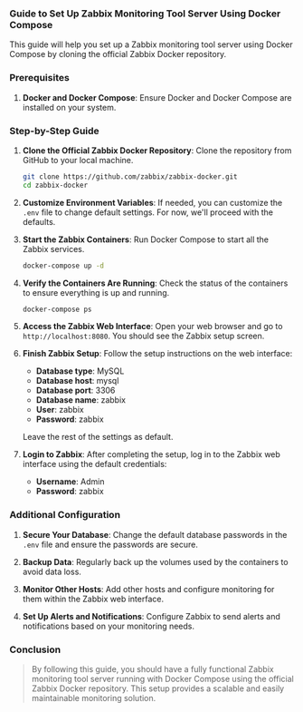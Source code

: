 ### Guide to Set Up Zabbix Monitoring Tool Server Using Docker Compose

This guide will help you set up a Zabbix monitoring tool server using Docker Compose by cloning the official Zabbix Docker repository.

### Prerequisites

1. **Docker and Docker Compose**: Ensure Docker and Docker Compose are installed on your system.

### Step-by-Step Guide

1. **Clone the Official Zabbix Docker Repository**:
   Clone the repository from GitHub to your local machine.
   ```bash
   git clone https://github.com/zabbix/zabbix-docker.git
   cd zabbix-docker
   ```



2. **Customize Environment Variables**:
   If needed, you can customize the `.env` file to change default settings. For now, we'll proceed with the defaults.

3. **Start the Zabbix Containers**:
   Run Docker Compose to start all the Zabbix services.
   ```bash
   docker-compose up -d
   ```

4. **Verify the Containers Are Running**:
   Check the status of the containers to ensure everything is up and running.
   ```bash
   docker-compose ps
   ```

5. **Access the Zabbix Web Interface**:
   Open your web browser and go to `http://localhost:8080`. You should see the Zabbix setup screen.

6. **Finish Zabbix Setup**:
   Follow the setup instructions on the web interface:
   - **Database type**: MySQL
   - **Database host**: mysql
   - **Database port**: 3306
   - **Database name**: zabbix
   - **User**: zabbix
   - **Password**: zabbix

   Leave the rest of the settings as default.

7. **Login to Zabbix**:
   After completing the setup, log in to the Zabbix web interface using the default credentials:
   - **Username**: Admin
   - **Password**: zabbix

### Additional Configuration

1. **Secure Your Database**:
   Change the default database passwords in the `.env` file and ensure the passwords are secure.

2. **Backup Data**:
   Regularly back up the volumes used by the containers to avoid data loss.

3. **Monitor Other Hosts**:
   Add other hosts and configure monitoring for them within the Zabbix web interface.

4. **Set Up Alerts and Notifications**:
   Configure Zabbix to send alerts and notifications based on your monitoring needs.

### Conclusion

> By following this guide, you should have a fully functional Zabbix monitoring tool server running with Docker Compose using the official Zabbix Docker repository. This setup provides a scalable and easily maintainable monitoring solution.